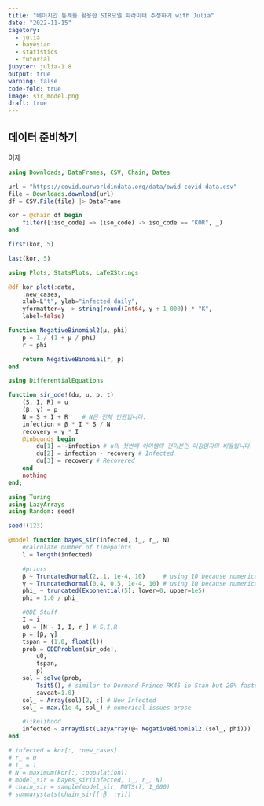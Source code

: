 ```yaml
---
title: "베이지안 통계를 활용한 SIR모델 파라미터 추정하기 with Julia"
date: "2022-11-15"
cagetory:
  - julia
  - bayesian
  - statistics
  - tutorial
jupyter: julia-1.8
output: true
warning: false
code-fold: true
image: sir_model.png
draft: true
---
```


## 데이터 준비하기

이제 

```julia

using Downloads, DataFrames, CSV, Chain, Dates

url = "https://covid.ourworldindata.org/data/owid-covid-data.csv"
file = Downloads.download(url)
df = CSV.File(file) |> DataFrame
```

```julia
kor = @chain df begin
    filter([:iso_code] => (iso_code) -> iso_code == "KOR", _)
end

```



```julia
first(kor, 5)
```



```julia
last(kor, 5)
```


```julia
using Plots, StatsPlots, LaTeXStrings

@df kor plot(:date,
    :new_cases,
    xlab=L"t", ylab="infected daily",
    yformatter=y -> string(round(Int64, y ÷ 1_000)) * "K",
    label=false)
```


```julia
function NegativeBinomial2(μ, phi)
    p = 1 / (1 + μ / phi)
    r = phi

    return NegativeBinomial(r, p)
end
```



```julia
using DifferentialEquations

function sir_ode!(du, u, p, t)
    (S, I, R) = u
    (β, γ) = p
    N = S + I + R    # N은 전체 인원입니다.
    infection = β * I * S / N 
    recovery = γ * I
    @inbounds begin
        du[1] = -infection # u의 첫번째 아이템의 전미분인 미감염자의 비율입니다.
        du[2] = infection - recovery # Infected
        du[3] = recovery # Recovered
    end
    nothing
end;
```
```julia
using Turing
using LazyArrays
using Random: seed!

seed!(123)

@model function bayes_sir(infected, i_, r_, N)
    #calculate number of timepoints
    l = length(infected)

    #priors
    β ~ TruncatedNormal(2, 1, 1e-4, 10)     # using 10 because numerical issues arose
    γ ~ TruncatedNormal(0.4, 0.5, 1e-4, 10) # using 10 because numerical issues arose
    phi_ ~ truncated(Exponential(5); lower=0, upper=1e5)
    phi = 1.0 / phi_

    #ODE Stuff
    I = i_
    u0 = [N - I, I, r_] # S,I,R
    p = [β, γ]
    tspan = (1.0, float(l))
    prob = ODEProblem(sir_ode!,
        u0,
        tspan,
        p)
    sol = solve(prob,
        Tsit5(), # similar to Dormand-Prince RK45 in Stan but 20% faster
        saveat=1.0)
    sol_ = Array(sol)[2, :] # New Infected
    sol_ = max.(1e-4, sol_) # numerical issues arose

    #likelihood
    infected ~ arraydist(LazyArray(@~ NegativeBinomial2.(sol_, phi)))
end
```



```julia
# infected = kor[:, :new_cases]
# r_ = 0
# i_ = 1
# N = maximum(kor[:, :population])
# model_sir = bayes_sir(infected, i_, r_, N)
# chain_sir = sample(model_sir, NUTS(), 1_000)
# summarystats(chain_sir[[:β, :γ]])
```
